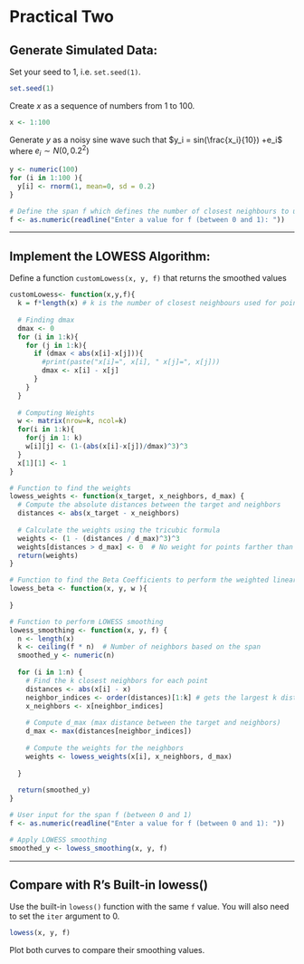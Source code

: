 # Practical Two

## Generate Simulated Data:

Set your seed to 1, i.e. `set.seed(1)`.

```r
set.seed(1)
```

Create $x$ as a sequence of numbers from 1 to 100.

```r
x <- 1:100
```

Generate $y$ as a noisy sine wave such that $y_i = sin(\frac{x_i}{10}) +e_i$ where $e_i \sim N(0, 0.2^2)$

```r
y <- numeric(100)
for (i in 1:100 ){
  y[i] <- rnorm(1, mean=0, sd = 0.2)
}
```

```r
# Define the span f which defines the number of closest neighbours to use when smoothing point xi
f <- as.numeric(readline("Enter a value for f (between 0 and 1): "))
```

------------------------------------------------------------------------

## Implement the LOWESS Algorithm:

Define a function `customLowess(x, y, f)` that returns the smoothed values

```r
customLowess<- function(x,y,f){
  k = f*length(x) # k is the number of closest neighbours used for point xi
  
  # Finding dmax
  dmax <- 0
  for (i in 1:k){
    for (j in 1:k){
      if (dmax < abs(x[i]-x[j])){
        #print(paste("x[i]=", x[i], " x[j]=", x[j]))
        dmax <- x[i] - x[j]
      }
    }
  }
  
  # Computing Weights
  w <- matrix(nrow=k, ncol=k)
  for(i in 1:k){
    for(j in 1: k)
    w[i][j] <- (1-(abs(x[i]-x[j])/dmax)^3)^3
  }
  x[1][1] <- 1
}
```

```r
# Function to find the weights
lowess_weights <- function(x_target, x_neighbors, d_max) {
  # Compute the absolute distances between the target and neighbors
  distances <- abs(x_target - x_neighbors)
  
  # Calculate the weights using the tricubic formula
  weights <- (1 - (distances / d_max)^3)^3
  weights[distances > d_max] <- 0  # No weight for points farther than d_max
  return(weights)
}

# Function to find the Beta Coefficients to perform the weighted linear regression
lowess_beta <- function(x, y, w ){
  
}

# Function to perform LOWESS smoothing
lowess_smoothing <- function(x, y, f) {
  n <- length(x)
  k <- ceiling(f * n)  # Number of neighbors based on the span
  smoothed_y <- numeric(n)
  
  for (i in 1:n) {
    # Find the k closest neighbors for each point
    distances <- abs(x[i] - x)
    neighbor_indices <- order(distances)[1:k] # gets the largest k distances
    x_neighbors <- x[neighbor_indices]
    
    # Compute d_max (max distance between the target and neighbors)
    d_max <- max(distances[neighbor_indices])
    
    # Compute the weights for the neighbors
    weights <- lowess_weights(x[i], x_neighbors, d_max)
    
  }
  
  return(smoothed_y)
}

# User input for the span f (between 0 and 1)
f <- as.numeric(readline("Enter a value for f (between 0 and 1): "))

# Apply LOWESS smoothing
smoothed_y <- lowess_smoothing(x, y, f)
```

------------------------------------------------------------------------

## Compare with R's Built-in lowess()

Use the built-in `lowess()` function with the same `f` value. You will also need to set the `iter` argument to 0.

```r
lowess(x, y, f)
```

Plot both curves to compare their smoothing values.

```r

```
